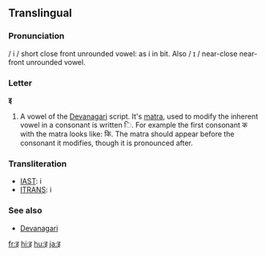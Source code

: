 ==Translingual==

===Pronunciation===
/ i / short close front unrounded vowel: as i in bit.  Also / ɪ / near-close near-front unrounded vowel.

===Letter===
'''इ'''

# A vowel of the [[Devanagari]] script.  It's [[matra]], used to modify the inherent vowel in a consonant is written &#x093F;.  For example the first consonant क with the matra looks like: कि.  The matra should appear before the consonant it modifies, though it is pronounced after.

===Transliteration===
*[[w:IAST|IAST]]: i
*[[w:ITRANS|ITRANS]]: i

===See also===
* [[w:Devanagari|Devanagari]]

[[fr:इ]]
[[hi:इ]]
[[hu:इ]]
[[ja:इ]]